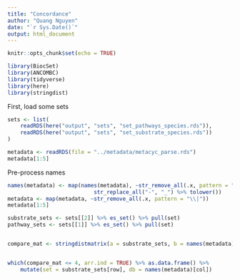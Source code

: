 ```yaml
---
title: "Concordance"
author: "Quang Nguyen"
date: "`r Sys.Date()`"
output: html_document
---
```


```r
knitr::opts_chunk$set(echo = TRUE)
```

```r
library(BiocSet)
library(ANCOMBC)
library(tidyverse)
library(here)
library(stringdist)
```


First, load some sets 

```r

sets <- list(
    readRDS(here("output", "sets", "set_pathways_species.rds")), 
    readRDS(here("output", "sets", "set_substrate_species.rds"))
)

metadata <- readRDS(file = "../metadata/metacyc_parse.rds")
metadata[1:5]
```
Pre-process names  

```r
names(metadata) <- map(names(metadata), ~str_remove_all(.x, pattern = "\\|") %>% 
                           str_replace_all("-", "_") %>% tolower())
metadata <- map(metadata, ~str_remove_all(.x, pattern = "\\|"))
metadata[1:5]
```

```r
substrate_sets <- sets[[2]] %>% es_set() %>% pull(set) 
pathway_sets <- sets[[1]] %>% es_set() %>% pull(set)


compare_mat <- stringdistmatrix(a = substrate_sets, b = names(metadata), method = "lv")


which(compare_mat <= 4, arr.ind = TRUE) %>% as.data.frame() %>% 
    mutate(set = substrate_sets[row], db = names(metadata)[col])



```


